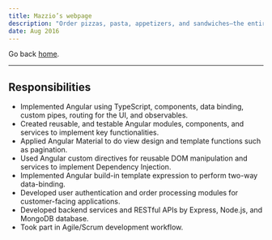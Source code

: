 ```yaml
---
title: Mazzio’s webpage
description: "Order pizzas, pasta, appetizers, and sandwiches—the entire menu is available on the web app. People can get complete location info for the Mazzio’s closest to them. The website provides the latest Mazzio’s news, and click through to the website for the latest offers and coupons. "
date: Aug 2016 
---
```

Go back [home](/).

---
## Responsibilities
-	Implemented Angular using TypeScript, components, data binding, custom pipes, routing for the UI, and observables.
-	Created reusable, and testable Angular modules, components, and services to implement key functionalities.  
-	Applied Angular Material to do view design and template functions such as pagination.
-	Used Angular custom directives for reusable DOM manipulation and services to implement Dependency Injection.
-	Implemented Angular build-in template expression to perform two-way data-binding.
-	Developed user authentication and order processing modules for customer-facing applications.
-	Developed backend services and RESTful APIs by Express, Node.js, and MongoDB database. 
-	Took part in Agile/Scrum development workflow.
